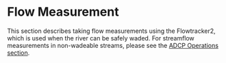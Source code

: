 # Flow Measurement

This section describes taking flow measurements using the Flowtracker2, which is used when the river can be safely waded. For streamflow measurements in non-wadeable streams, please see the [ADCP Operations section](https://cawaterboarddatacenter.github.io/StreamGage-Manual/adcp/).